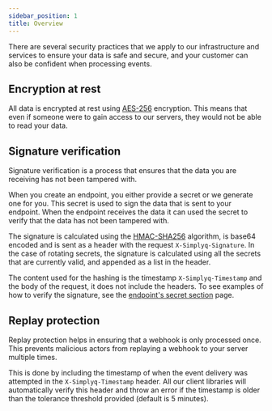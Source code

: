 ```yaml
---
sidebar_position: 1
title: Overview
---
```


There are several security practices that we apply to our infrastructure and services to ensure your data is safe and secure, and your customer can also be confident when processing events.

## Encryption at rest

All data is encrypted at rest using [AES-256](https://en.wikipedia.org/wiki/Advanced_Encryption_Standard) encryption. This means that even if someone were to gain access to our servers, they would not be able to read your data.

## Signature verification

Signature verification is a process that ensures that the data you are receiving has not been tampered with.

When you create an endpoint, you either provide a secret or we generate one for you. This secret is used to sign the data that is sent to your endpoint. When the endpoint receives the data it can used the secret to verify that the data has not been tampered with.

The signature is calculated using the [HMAC-SHA256](https://en.wikipedia.org/wiki/HMAC) algorithm, is base64 encoded and is sent as a header with the request `X-Simplyq-Signature`. In the case of rotating secrets, the signature is calculated using all the secrets that are currently valid, and appended as a list in the header.

The content used for the hashing is the timestamp `X-Simplyq-Timestamp` and the body of the request, it does not include the headers. To see examples of how to verify the signature, see the [endpoint's secret section](/docs/concepts/endpoint#secret) page.

## Replay protection

Replay protection helps in ensuring that a webhook is only processed once. This prevents malicious actors from replaying a webhook to your server multiple times.

This is done by including the timestamp of when the event delivery was attempted in the `X-Simplyq-Timestamp` header. All our client libraries will automatically verify this header and throw an error if the timestamp is older than the tolerance threshold provided (default is 5 minutes).

